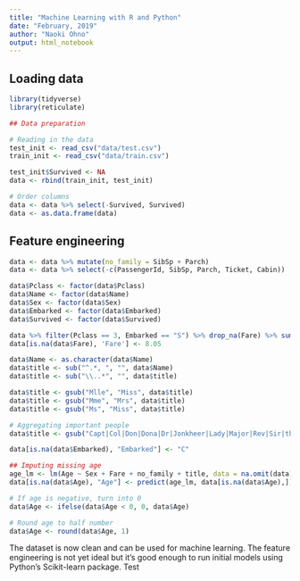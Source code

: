```yaml
---
title: "Machine Learning with R and Python"
date: "February, 2019"
author: "Naoki Ohno"
output: html_notebook
---
```


## Loading data

```r
library(tidyverse)
library(reticulate)
```

```r
## Data preparation

# Reading in the data
test_init <- read_csv("data/test.csv")
train_init <- read_csv("data/train.csv")

test_init$Survived <- NA
data <- rbind(train_init, test_init)

# Order columns 
data <- data %>% select(-Survived, Survived)
data <- as.data.frame(data)
```

## Feature engineering

```r
data <- data %>% mutate(no_family = SibSp + Parch)
data <- data %>% select(-c(PassengerId, SibSp, Parch, Ticket, Cabin))

data$Pclass <- factor(data$Pclass)
data$Name <- factor(data$Name)
data$Sex <- factor(data$Sex)
data$Embarked <- factor(data$Embarked)
data$Survived <- factor(data$Survived)
```

```r
data %>% filter(Pclass == 3, Embarked == "S") %>% drop_na(Fare) %>% summarise(median_fare = median(Fare))
data[is.na(data$Fare), 'Fare'] <- 8.05
```

```r
data$Name <- as.character(data$Name)
data$title <- sub("^.*, ", "", data$Name)
data$title <- sub("\\..*", "", data$title)

data$title <- gsub("Mlle", "Miss", data$title)
data$title <- gsub("Mme", "Mrs", data$title)
data$title <- gsub("Ms", "Miss", data$title)

# Aggregating important people
data$title <- gsub("Capt|Col|Don|Dona|Dr|Jonkheer|Lady|Major|Rev|Sir|the Countess", "High_rank", data$title)

data[is.na(data$Embarked), "Embarked"] <- "C"

## Imputing missing age
age_lm <- lm(Age ~ Sex + Fare + no_family + title, data = na.omit(data))
data[is.na(data$Age), "Age"] <- predict(age_lm, data[is.na(data$Age),])

# If age is negative, turn into 0
data$Age <- ifelse(data$Age < 0, 0, data$Age)

# Round age to half number
data$Age <- round(data$Age, 1)
```

The dataset is now clean and can be used for machine learning. The feature engineering is not yet ideal but it's good enough to run initial models using Python's Scikit-learn package. Test


